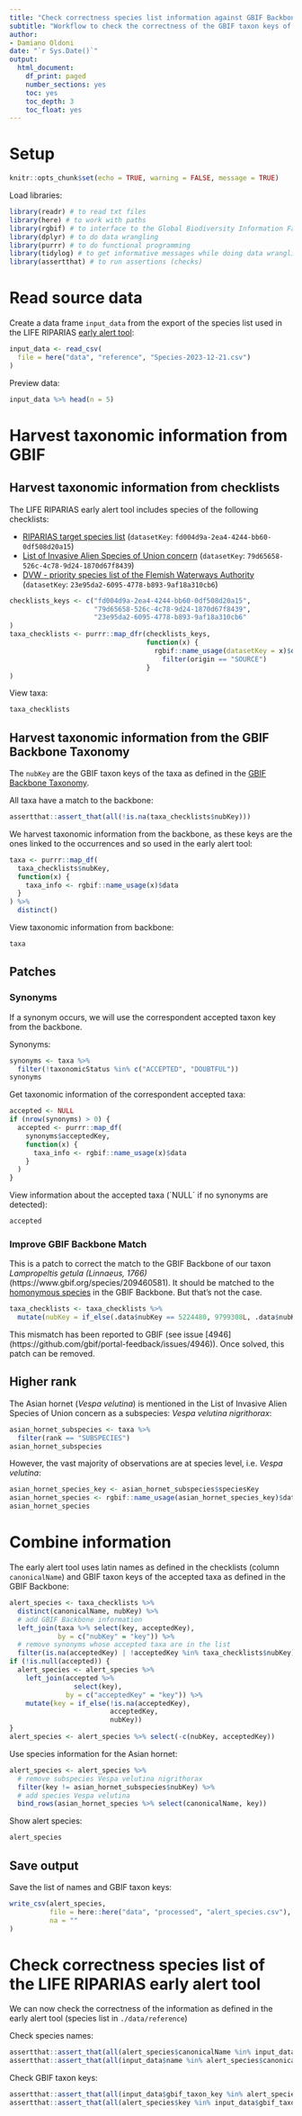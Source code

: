 ```yaml
---
title: "Check correctness species list information against GBIF Backbone"
subtitle: "Workflow to check the correctness of the GBIF taxon keys of the LIFE RIPARIAS early alert tool"
author:
- Damiano Oldoni
date: "`r Sys.Date()`"
output:
  html_document:
    df_print: paged
    number_sections: yes
    toc: yes
    toc_depth: 3
    toc_float: yes
---
```


# Setup 

```r
knitr::opts_chunk$set(echo = TRUE, warning = FALSE, message = TRUE)
```


Load libraries:

```r
library(readr) # to read txt files
library(here) # to work with paths
library(rgbif) # to interface to the Global Biodiversity Information Facility API
library(dplyr) # to do data wrangling
library(purrr) # to do functional programming
library(tidylog) # to get informative messages while doing data wrangling 
library(assertthat) # to run assertions (checks)

```

# Read source data

Create a data frame `input_data` from the export of the species list used in the LIFE RIPARIAS [early alert tool](https://alert.riparias.be/):

```r
input_data <- read_csv(
  file = here("data", "reference", "Species-2023-12-21.csv")
) 
```

Preview data:

```r
input_data %>% head(n = 5)
```

# Harvest taxonomic information from GBIF

## Harvest taxonomic information from checklists

The LIFE RIPARIAS early alert tool includes species of the following checklists:

- [RIPARIAS target species list](https://www.gbif.org/dataset/fd004d9a-2ea4-4244-bb60-0df508d20a15) (`datasetKey`: `fd004d9a-2ea4-4244-bb60-0df508d20a15`)
- [List of Invasive Alien Species of Union concern](https://www.gbif.org/dataset/79d65658-526c-4c78-9d24-1870d67f8439) (`datasetKey`: `79d65658-526c-4c78-9d24-1870d67f8439`)
- [DVW - priority species list of the Flemish Waterways Authority](https://www.gbif.org/dataset/23e95da2-6095-4778-b893-9af18a310cb6) (`datasetKey`: `23e95da2-6095-4778-b893-9af18a310cb6`)

```r
checklists_keys <- c("fd004d9a-2ea4-4244-bb60-0df508d20a15",
                     "79d65658-526c-4c78-9d24-1870d67f8439",
                     "23e95da2-6095-4778-b893-9af18a310cb6"
)
taxa_checklists <- purrr::map_dfr(checklists_keys, 
                                  function(x) {
                                    rgbif::name_usage(datasetKey = x)$data %>%
                                      filter(origin == "SOURCE")
                                  }
)
```

View taxa:

```r
taxa_checklists
```

## Harvest taxonomic information from the GBIF Backbone Taxonomy

The  `nubKey` are the GBIF taxon keys of the taxa as defined in the [GBIF Backbone Taxonomy](https://www.gbif.org/dataset/d7dddbf4-2cf0-4f39-9b2a-bb099caae36c).

All taxa have a match to the backbone:

```r
assertthat::assert_that(all(!is.na(taxa_checklists$nubKey)))
```

We harvest taxonomic information from the backbone, as these keys are the ones linked to the occurrences and so used in the early alert tool:

```r
taxa <- purrr::map_df(
  taxa_checklists$nubKey, 
  function(x) {
    taxa_info <- rgbif::name_usage(x)$data
  }
) %>%
  distinct()
```

View taxonomic information from backbone:

```r
taxa
```

## Patches

### Synonyms

If a synonym occurs, we will use the correspondent accepted taxon key from the backbone.

Synonyms:

```r
synonyms <- taxa %>%
  filter(!taxonomicStatus %in% c("ACCEPTED", "DOUBTFUL"))
synonyms
```

Get taxonomic information of the correspondent accepted taxa:

```r
accepted <- NULL
if (nrow(synonyms) > 0) {
  accepted <- purrr::map_df(
    synonyms$acceptedKey, 
    function(x) {
      taxa_info <- rgbif::name_usage(x)$data
    }
  )
}
```

View information about the accepted taxa (´NULL´ if no synonyms are detected):

```r
accepted
```

### Improve GBIF Backbone Match

This is a patch to correct the match to the GBIF Backbone of our taxon _Lampropeltis getula (Linnaeus, 1766)_(https://www.gbif.org/species/209460581). It should be matched to the [homonymous species]((https://www.gbif.org/species/9799308)) in the GBIF Backbone. But that's not the case. 


```r
taxa_checklists <- taxa_checklists %>%
  mutate(nubKey = if_else(.data$nubKey == 5224480, 9799308L, .data$nubKey))
```

This mismatch has been reported to GBIF (see issue [4946] (https://github.com/gbif/portal-feedback/issues/4946)). Once solved, this patch can be removed.

## Higher rank

The Asian hornet (_Vespa velutina_) is mentioned in the List of Invasive Alien Species of Union concern as a subspecies: _Vespa velutina nigrithorax_:

```r
asian_hornet_subspecies <- taxa %>%
  filter(rank == "SUBSPECIES")
asian_hornet_subspecies
```

However, the vast majority of observations are at species level, i.e. _Vespa velutina_:

```r
asian_hornet_species_key <- asian_hornet_subspecies$speciesKey
asian_hornet_species <- rgbif::name_usage(asian_hornet_species_key)$data
asian_hornet_species
```

# Combine information

The early alert tool uses latin names as defined in the checklists (column `canonicalName`) and GBIF taxon keys of the accepted taxa as defined in the GBIF Backbone:

```r
alert_species <- taxa_checklists %>%
  distinct(canonicalName, nubKey) %>%
  # add GBIF Backbone information
  left_join(taxa %>% select(key, acceptedKey),
            by = c("nubKey" = "key")) %>%
  # remove synonyms whose accepted taxa are in the list
  filter(is.na(acceptedKey) | !acceptedKey %in% taxa_checklists$nubKey)
if (!is.null(accepted)) {
  alert_species <- alert_species %>%
    left_join(accepted %>%
                select(key),
              by = c("acceptedKey" = "key")) %>%
    mutate(key = if_else(!is.na(acceptedKey),
                         acceptedKey,
                         nubKey))
}
alert_species <- alert_species %>% select(-c(nubKey, acceptedKey))
```

Use species information for the Asian hornet:

```r
alert_species <- alert_species %>%
  # remove subspecies Vespa velutina nigrithorax
  filter(key != asian_hornet_subspecies$nubKey) %>%
  # add species Vespa velutina
  bind_rows(asian_hornet_species %>% select(canonicalName, key))
```

Show alert species:

```r
alert_species
```

## Save output

Save the list of names and GBIF taxon keys:

```r
write_csv(alert_species, 
          file = here::here("data", "processed", "alert_species.csv"),
          na = ""
)
```

# Check correctness species list of the LIFE RIPARIAS early alert tool

We can now check the correctness of the information as defined in the early alert tool (species list in `./data/reference`)


Check species names:

```r
assertthat::assert_that(all(alert_species$canonicalName %in% input_data$name))
assertthat::assert_that(all(input_data$name %in% alert_species$canonicalName))
```

Check GBIF taxon keys:

```r
assertthat::assert_that(all(input_data$gbif_taxon_key %in% alert_species$key))
assertthat::assert_that(all(alert_species$key %in% input_data$gbif_taxon_key))
```
